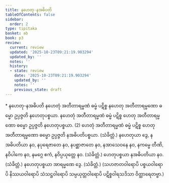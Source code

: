 ```yaml
---
title: နဟေတု-နအဓိပတိ
tableOfContents: false
sidebar:
  order: 2
type: tipitaka
basket: ab
book: p3
review:
  current: review
  updated: '2025-10-23T09:21:19.903294'
  updated_by: ''
  notes: ''
  history:
  - state: review
    date: '2025-10-23T09:21:19.903294'
    updated_by: ''
    notes: ''
    previous_state: draft
---
```



<ReviewStatus review={frontmatter.review} showDetails={true} />

<HypothesisAnnotation frontmatter={frontmatter} />

<DynamicBreadcrumb />

<Paragraph type="center" book="p3">
* နဟေတု-နအဓိပတိ
</Paragraph>

<Division number="487" book="p3" e="ch" v="39" p="308">

<Paragraph number="1078" book="p3">
နဟေတုံ အတီတာရမ္မဏံ ဓမ္မံ ပဋိစ္စ နဟေတု အတီတာရမ္မဏော ဓမ္မော ဥပ္ပဇ္ဇတိ နဟေတုပစ္စယာ. နဟေတုံ အတီတာရမ္မဏံ ဓမ္မံ ပဋိစ္စ ဟေတု အတီတာရမ္မဏော ဓမ္မော ဥပ္ပဇ္ဇတိ နဟေတုပစ္စယာ. (2)
</Paragraph>

<Paragraph number="1079" book="p3">
ဟေတုံ အတီတာရမ္မဏံ ဓမ္မံ ပဋိစ္စ ဟေတု အတီတာရမ္မဏော ဓမ္မော ဥပ္ပဇ္ဇတိ နအဓိပတိပစ္စယာ. (သံခိတ္တံ.)
</Paragraph>

</Division>
<Division number="488" book="p3" e="ch" v="39" p="308">

<Paragraph number="1080" book="p3">
နဟေတုယာ ဒွေ, နအဓိပတိယာ နဝ, နပုရေဇာတေ နဝ, နပစ္ဆာဇာတေ နဝ, နအာသေဝနေ နဝ, နကမ္မေ တီဏိ, နဝိပါကေ နဝ, နမဂ္ဂေ ဧကံ, နဝိပ္ပယုတ္တေ နဝ. (သံခိတ္တံ.)
</Paragraph>

<Paragraph number="1081" book="p3">
ဟေတုပစ္စယာ နအဓိပတိယာ နဝ. (သံခိတ္တံ.)
</Paragraph>

<Paragraph number="1082" book="p3">
နဟေတုပစ္စယာ အာရမ္မဏေ ဒွေ. (သံခိတ္တံ.)
</Paragraph>

<Paragraph number="1083" book="p3">
(သဟဇာတဝါရောပိ ပစ္စယဝါရောပိ နိဿယဝါရောပိ သံသဋ္ဌဝါရောပိ သမ္ပယုတ္တဝါရောပိ ပဋိစ္စဝါရသဒိသာ ဝိတ္ထာရေတဗ္ဗာ.)
</Paragraph>
</Division>